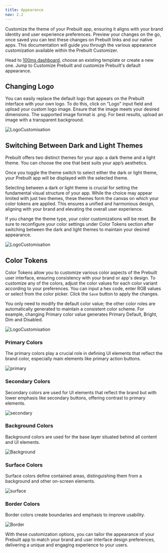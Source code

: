 ```yaml
---
title: Appearance
nav: 2.2
---
```


Customize the theme of your Prebuilt app, ensuring it aligns with your brand identity and user experience preferences. Preview your changes on the go, once saved you can test these changes on Prebuilt links and our native apps. This documentation will guide you through the various appearance customization available within the Prebuilt Customizer.

Head to [100ms dashboard](https://dashboard.100ms.live/dashboard), choose an existing template or create a new one. Jump to Customize Prebuilt and customize Prebuilt's default appearance. 

## Changing Logo

You can easily replace the default logo that appears on the Prebuilt interface with your own logo. To do this, click on "Logo" input field and upload your custom logo image. Ensure that the image meets your desired dimensions. The supported image format is .png. For best results, upload an image with a transparent background.


<div style={{textAlign: 'center'}}>
   
![LogoCustomisation](/docs/v2/LogoCustomisation.gif)    
</div>

## Switching Between Dark and Light Themes

Prebuilt offers two distinct themes for your app: a dark theme and a light theme. You can choose the one that best suits your app’s aesthetics.

Once you toggle the theme switch to select either the dark or light theme, your Prebuilt app will be displayed with the selected theme.

Selecting between a dark or light theme is crucial for setting the fundamental visual structure of your app. While the choice may appear limited with just two themes, these themes form the canvas on which your color tokens are applied. This ensures a unified and harmonious design, aligning with your brand and elevating the overall user experience.

<Note title="Switching themes">
If you change the theme type, your color customizations will be reset. Be sure to reconfigure your color settings under Color Tokens section after switching between the dark and light themes to maintain your desired appearance.
</Note>

<div style={{textAlign: 'center'}}>
   
![LogoCustomisation](/docs/v2/DarkLightTheme.gif)    
</div>

## Color Tokens

Color Tokens allow you to customize various color aspects of the Prebuilt user interface, ensuring consistency with your brand or app's design. To customize any of the colors, adjust the color values for each color variant according to your preferences. You can input a hex code, enter RGB values or select from the color picker. Click the `Save` button to apply the changes. 

<Note title ="Modifying color tokens">
You only need to modify the default color value; the other color roles are automatically generated to maintain a consistent color scheme. For example, changing Primary color value generates Primary Default, Bright, Dim and Disabled.
</Note>

<div style={{textAlign: 'center'}}>
   
![LogoCustomisation](/docs/v2/ColorTokens.gif)    
</div>

### Primary Colors

The primary colors play a crucial role in defining UI elements that reflect the brand color, especially main elements like primary action buttons.

![primary](/docs/v2/primary.png) 

### Secondary Colors

Secondary colors are used for UI elements that reflect the brand but with lower emphasis like secondary buttons, offering contrast to primary elements.

![secondary](/docs/v2/secondary.png) 

### Background Colors

Background colors are used for the base layer situated behind all content and UI elements.

![Background](/docs/v2/Background.png) 

### Surface Colors

Surface colors define contained areas, distinguishing them from a background and other on-screen elements.

![surface](/docs/v2/surface.png) 

### Border Colors

Border colors create boundaries and emphasis to improve usability.

![Border](/docs/v2/Border.png) 


With these customization options, you can tailor the appearance of your Prebuilt app to match your brand and user interface design preferences, delivering a unique and engaging experience to your users.

